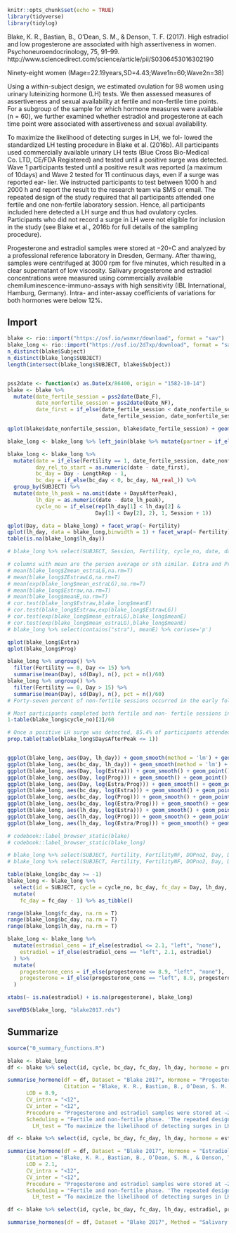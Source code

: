 ```r
knitr::opts_chunk$set(echo = TRUE)
library(tidyverse)
library(tidylog)
```

Blake, K. R., Bastian, B., O’Dean, S. M., & Denson, T. F. (2017). High estradiol and low progesterone are associated with high assertiveness in women. Psychoneuroendocrinology, 75, 91–99. http://www.sciencedirect.com/science/article/pii/S0306453016302190

Ninety-eight women (Mage=22.19years,SD=4.43;Wave1n=60;Wave2n=38)


Using a within-subject design, we estimated ovulation for 98 women using urinary luteinizing hormone (LH) tests. We then assessed measures of assertiveness and sexual availability at fertile and non-fertile time points. For a subgroup of the sample for which hormone measures were available (n = 60), we further examined whether estradiol and progesterone at each time point were associated with assertiveness and sexual availability. 

To maximize the likelihood of detecting surges in LH, we fol- lowed the standardized LH testing procedure in Blake et al. (2016b). All participants used commercially available urinary LH tests (Blue Cross Bio-Medical Co. LTD, CE/FDA Registered) and tested until a positive surge was detected. Wave 1 participants tested until a positive result was reported (a maximum of 10days) and Wave 2 tested for 11 continuous days, even if a surge was reported ear- lier. We instructed participants to test between 1000 h and 2000 h and report the result to the research team via SMS or email. The repeated design of the study required that all participants attended one fertile and one non-fertile laboratory session. Hence, all participants included here detected a LH surge and thus had ovulatory cycles. Participants who did not record a surge in LH were not eligible for inclusion in the study (see Blake et al., 2016b for full details of the sampling procedure).



Progesterone and estradiol samples were stored at −20◦C and analyzed by a professional reference laboratory in Dresden, Germany. After thawing, samples were centrifuged at 3000 rpm for five minutes, which resulted in a clear supernatant of low viscosity. Salivary progesterone and estradiol concentrations were measured using commercially available chemiluminescence-immuno-assays with high sensitivity (IBL International, Hamburg, Germany). Intra- and inter-assay coefficients of variations for both hormones were below 12%.

## Import

```r
blake <- rio::import("https://osf.io/wsmxr/download", format = "sav")
blake_long <- rio::import("https://osf.io/2d7xp/download", format = "sav") %>% left_join(rio::import("data/blake/Saliva long - for Ruben.sav"), by = c("SUBJECT" = "Subject", "Fertility" = "fertility"))
n_distinct(blake$Subject)
n_distinct(blake_long$SUBJECT)
length(intersect(blake_long$SUBJECT, blake$Subject))


pss2date <- function(x) as.Date(x/86400, origin = "1582-10-14")
blake <- blake %>% 
  mutate(date_fertile_session = pss2date(Date_F),
         date_nonfertile_session = pss2date(Date_NF),
         date_first = if_else(date_fertile_session < date_nonfertile_session,
                              date_fertile_session, date_nonfertile_session))

qplot(blake$date_nonfertile_session, blake$date_fertile_session) + geom_abline()

blake_long <- blake_long %>% left_join(blake %>% mutate(partner = if_else(RelStat == "single", 0, 1)) %>%  select(SUBJECT = Subject, LengthRep, date_fertile_session, date_nonfertile_session, date_first, age = Age, partner))

blake_long <- blake_long %>% 
  mutate(date = if_else(Fertility == 1, date_fertile_session, date_nonfertile_session),
         day_rel_to_start = as.numeric(date - date_first),
         bc_day = Day - LengthRep - 1,
         bc_day = if_else(bc_day < 0, bc_day, NA_real_)) %>% 
  group_by(SUBJECT) %>% 
  mutate(date_lh_peak = na.omit(date + DaysAfterPeak),
         lh_day = as.numeric(date - date_lh_peak),
         cycle_no = if_else(rep(lh_day[1] < lh_day[2] &
                            Day[1] < Day[2], 2), 1, Session + 1))

qplot(Day, data = blake_long) + facet_wrap(~ Fertility)
qplot(lh_day, data = blake_long,binwidth = 1) + facet_wrap(~ Fertility)
table(is.na(blake_long$lh_day))

# blake_long %>% select(SUBJECT, Session, Fertility, cycle_no, date, day_rel_to_start, date_lh_peak, lh_day, bc_day, Day, DaysAfterPeak, Estra, Progw) %>% arrange(SUBJECT, Session) %>% filter(SUBJECT <= 10) %>% View

# columns with mean are the person average or sth similar. Estra and Progw are winsorized, I now have Estra and Prog as raw values
# mean(blake_long$Zmean_estraLG,na.rm=T)
# mean(blake_long$ZEstrawLG,na.rm=T)
# mean(exp(blake_long$mean_estraLG),na.rm=T)
# mean(blake_long$Estraw,na.rm=T)
# mean(blake_long$meanE,na.rm=T)
# cor.test(blake_long$Estraw,blake_long$meanE)
# cor.test(blake_long$Estraw,exp(blake_long$EstrawLG))
# cor.test(exp(blake_long$mean_estraLG),blake_long$meanE)
# cor.test(exp(blake_long$mean_estraLG),blake_long$meanE)
# blake_long %>% select(contains("stra"), meanE) %>% cor(use='p')

qplot(blake_long$Estra)
qplot(blake_long$Prog)

blake_long %>% ungroup() %>% 
  filter(Fertility == 0, Day <= 15) %>% 
  summarise(mean(Day), sd(Day), n(), pct = n()/60)
blake_long %>% ungroup() %>% 
  filter(Fertility == 0, Day > 15) %>% 
  summarise(mean(Day), sd(Day), n(), pct = n()/60)
# Forty-seven percent of non-fertile sessions occurred in the early follicular phase (mean cycle day = 4.02, SD = 2.54) and the remain- der occurred in the late luteal phase (mean cycle day=26.06, SD=3.45). 

# Most participants completed both fertile and non- fertile sessions in the same menstrual cycle (63.5%), the remainder attended sessions occurring 1, 2, or 3 cycles apart. 
1-table(blake_long$cycle_no)[2]/60

# Once a positive LH surge was detected, 85.4% of participants attended their fertile session within one day, the remaining 14.6% attended this session within two days. 
prop.table(table(blake_long$DaysAfterPeak <= 1))


ggplot(blake_long, aes(Day, lh_day)) + geom_smooth(method = 'lm') + geom_point() + ylim(-15, 15)
ggplot(blake_long, aes(bc_day, lh_day)) + geom_smooth(method = 'lm') + geom_point() + ylim(-15, 15)
ggplot(blake_long, aes(Day, log(Estra))) + geom_smooth() + geom_point()
ggplot(blake_long, aes(Day, log(Prog))) + geom_smooth() + geom_point()
ggplot(blake_long, aes(Day, log(Estra/Prog))) + geom_smooth() + geom_point()
ggplot(blake_long, aes(bc_day, log(Estra))) + geom_smooth() + geom_point()
ggplot(blake_long, aes(bc_day, log(Prog))) + geom_smooth() + geom_point()
ggplot(blake_long, aes(bc_day, log(Estra/Prog))) + geom_smooth() + geom_point()
ggplot(blake_long, aes(lh_day, log(Estra))) + geom_smooth() + geom_point() + xlim(-15, 15)
ggplot(blake_long, aes(lh_day, log(Prog))) + geom_smooth() + geom_point() + xlim(-15, 15)
ggplot(blake_long, aes(lh_day, log(Estra/Prog))) + geom_smooth() + geom_point() + xlim(-15, 15)

# codebook::label_browser_static(blake)
# codebook::label_browser_static(blake_long)

# blake_long %>% select(SUBJECT, Fertility, FertilityNF, DOPno2, Day, DaysAfterPeak, Session, Estra, Progw) %>% arrange(SUBJECT, Session) %>% filter(SUBJECT < 10)
# blake_long %>% select(SUBJECT, Fertility, FertilityNF, DOPno2, Day, DaysAfterPeak, Session, Estra, Progw) %>% arrange(SUBJECT, Session) %>% filter(SUBJECT == 10)

table(blake_long$bc_day >= -1)
blake_long <- blake_long %>% 
  select(id = SUBJECT, cycle = cycle_no, bc_day, fc_day = Day, lh_day, estradiol = Estra, progesterone = Prog, cycle_length = LengthRep, age, partner) %>% 
  mutate(
    fc_day = fc_day - 1) %>% as_tibble()

range(blake_long$fc_day, na.rm = T)
range(blake_long$bc_day, na.rm = T)
range(blake_long$lh_day, na.rm = T)

blake_long <- blake_long %>% 
  mutate(estradiol_cens = if_else(estradiol <= 2.1, "left", "none"),
    estradiol = if_else(estradiol_cens == "left", 2.1, estradiol)
  ) %>% 
  mutate(
    progesterone_cens = if_else(progesterone <= 8.9, "left", "none"),
    progesterone = if_else(progesterone_cens == "left", 8.9, progesterone)
  )

xtabs(~ is.na(estradiol) + is.na(progesterone), blake_long)

saveRDS(blake_long, "blake2017.rds")
```


## Summarize
```r
source("0_summary_functions.R")
```

```r
blake <- blake_long
df <- blake %>% select(id, cycle, bc_day, fc_day, lh_day, hormone = progesterone, hormone_cens = progesterone_cens, cycle_length, age, partner)

summarise_hormone(df = df, Dataset = "Blake 2017", Hormone = "Progesterone", Method = "Salivary immunoassay (IBL)", 
                  Citation = "Blake, K. R., Bastian, B., O’Dean, S. M., & Denson, T. F. (2017). High estradiol and low progesterone are associated with high assertiveness in women. Psychoneuroendocrinology, 75, 91–99. http://www.sciencedirect.com/science/article/pii/S0306453016302190", 
      LOD = 8.9,
      CV_intra = "<12",
      CV_inter = "<12",
      Procedure = "Progesterone and estradiol samples were stored at −20◦C and analyzed by a professional reference laboratory in Dresden, Germany. After thawing, samples were centrifuged at 3000 rpm for five minutes, which resulted in a clear supernatant of low viscosity. Salivary progesterone and estradiol concentrations were measured using commercially available chemiluminescence-immuno-assays with high sensitivity (IBL International, Hamburg, Germany). Intra- and inter-assay coefficients of variations for both hormones were below 12%. ",
      Scheduling = "Fertile and non-fertile phase. 'The repeated design of the study required that all participants attended one fertile and one non-fertile laboratory session. Hence, all participants included here detected a LH surge and thus had ovulatory cycles. Forty-seven percent of non-fertile sessions occurred in the early follicular phase (mean cycle day = 4.02, SD = 2.54) and the remain- der occurred in the late luteal phase (mean cycle day=26.06, SD=3.45). Most participants completed both fertile and non- fertile sessions in the same menstrual cycle (63.5%), the remainder attended sessions occurring 1, 2, or 3 cycles apart. Once a positive LH surge was detected, 85.4% of participants attended their fertile session within one day, the remaining 14.6% attended this session within two days. Following a surge in LH, ovulation is expected to occur approximately 24–48 h later (Direito et al., 2013).2'",
        LH_test = "To maximize the likelihood of detecting surges in LH, we fol- lowed the standardized LH testing procedure in Blake et al. (2016b). All participants used commercially available urinary LH tests (Blue Cross Bio-Medical Co. LTD, CE/FDA Registered) and tested until a positive surge was detected. Wave 1 participants tested until a positive result was reported (a maximum of 10days) and Wave 2 tested for 11 continuous days, even if a surge was reported ear- lier. We instructed participants to test between 1000 h and 2000 h and report the result to the research team via SMS or email. The repeated design of the study required that all participants attended one fertile and one non-fertile laboratory session. Hence, all participants included here detected a LH surge and thus had ovulatory cycles. Participants who did not record a surge in LH were not eligible for inclusion in the study (see Blake et al., 2016b for full details of the sampling procedure).")

df <- blake %>% select(id, cycle, bc_day, fc_day, lh_day, hormone = estradiol, hormone_cens = estradiol_cens, cycle_length, age, partner)

summarise_hormone(df = df, Dataset = "Blake 2017", Hormone = "Estradiol", Method = "Salivary immunoassay (IBL)",       
      Citation = "Blake, K. R., Bastian, B., O’Dean, S. M., & Denson, T. F. (2017). High estradiol and low progesterone are associated with high assertiveness in women. Psychoneuroendocrinology, 75, 91–99. http://www.sciencedirect.com/science/article/pii/S0306453016302190", 
      LOD = 2.1,
      CV_intra = "<12",
      CV_inter = "<12",
      Procedure = "Progesterone and estradiol samples were stored at −20◦C and analyzed by a professional reference laboratory in Dresden, Germany. After thawing, samples were centrifuged at 3000 rpm for five minutes, which resulted in a clear supernatant of low viscosity. Salivary progesterone and estradiol concentrations were measured using commercially available chemiluminescence-immuno-assays with high sensitivity (IBL International, Hamburg, Germany). Intra- and inter-assay coefficients of variations for both hormones were below 12%. ",
      Scheduling = "Fertile and non-fertile phase. 'The repeated design of the study required that all participants attended one fertile and one non-fertile laboratory session. Hence, all participants included here detected a LH surge and thus had ovulatory cycles. Forty-seven percent of non-fertile sessions occurred in the early follicular phase (mean cycle day = 4.02, SD = 2.54) and the remain- der occurred in the late luteal phase (mean cycle day=26.06, SD=3.45). Most participants completed both fertile and non- fertile sessions in the same menstrual cycle (63.5%), the remainder attended sessions occurring 1, 2, or 3 cycles apart. Once a positive LH surge was detected, 85.4% of participants attended their fertile session within one day, the remaining 14.6% attended this session within two days. Following a surge in LH, ovulation is expected to occur approximately 24–48 h later (Direito et al., 2013).2'",
        LH_test = "To maximize the likelihood of detecting surges in LH, we fol- lowed the standardized LH testing procedure in Blake et al. (2016b). All participants used commercially available urinary LH tests (Blue Cross Bio-Medical Co. LTD, CE/FDA Registered) and tested until a positive surge was detected. Wave 1 participants tested until a positive result was reported (a maximum of 10days) and Wave 2 tested for 11 continuous days, even if a surge was reported ear- lier. We instructed participants to test between 1000 h and 2000 h and report the result to the research team via SMS or email. The repeated design of the study required that all participants attended one fertile and one non-fertile laboratory session. Hence, all participants included here detected a LH surge and thus had ovulatory cycles. Participants who did not record a surge in LH were not eligible for inclusion in the study (see Blake et al., 2016b for full details of the sampling procedure).")

df <- blake %>% select(id, cycle, bc_day, fc_day, lh_day, estradiol, progesterone, cycle_length) %>% mutate(hormone_cens = "none")

summarise_hormones(df = df, Dataset = "Blake 2017", Method = "Salivary immunoassay (IBL)")
```

